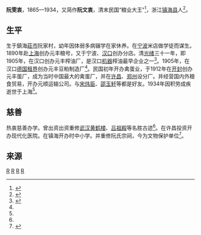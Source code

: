 {{expand|time=2016-02-06T03:50:20+00:00}}
'''阮雯衷'''，1865—1934，又简作'''阮文衷'''，清末民国“粮业大王”<ref name="ruan">{{cite web |url=http://dfwx.whlib.org.cn/webs/show/notice/53/139.html |title=阮雯衷与武汉粮油加工业 |publisher=武汉大学图书馆 |author=王钢 |date=2010-09-02 |accessdate=2016-02-06 |archive-date=2017-07-15 |archive-url=https://web.archive.org/web/20170715022403/http://dfwx.whlib.org.cn/webs/show/notice/53/139.html |dead-url=no }}</ref>，浙江[[镇海县|镇海县]]人<ref>{{cite web|url=http://www.zjda.gov.cn/dadb/tszt/mrcd/201209/t20120912_167672.html|title=阮雯衷|publisher=浙江历史名人辞典}}{{Dead link|date=2018年6月 |bot=InternetArchiveBot |fix-attempted=no }}</ref>。

==生平==

生于鎮海[[庄市街道|莊市]]阮家村，幼年因体弱多病辍学在家休养。在[[宁波|宁波]]米店做学徒而谋生。1890年赴[[上海|上海]]创办元丰粮号，又于宁波、[[汉口|汉口]]创办分店。清[[光绪|光绪]]三十一年，即1905年，在汉口创办元丰榨油厂，是汉口[[机器|机器]]榨油最早企业之一<ref>{{cite book |title=《中國現代化的區域研究：湖北省(1860-1916)》|author=蘇雲峯  |year=2015 |location=台北 |page=385 |isbn=9787600111893 |publisher=中央硏究院近代史硏究所}}</ref>。1905年，在汉口[[德国|德国]][[租界|租界]]创办元丰豆粕制造厂<ref name="ruan"/>。民国初年开办禽蛋业，于1912年在[[开封|开封]]创办元丰蛋厂，成为当时中国最大的禽蛋厂，并在[[许昌|许昌]]、[[郑州|郑州]]设分厂。并经营国内外粮食贸易，开办元顺运输公司。与[[宋炜臣|宋炜臣]]、[[邵玉轩|邵玉轩]]等都是好友。1934年因积劳成疾逝世于上海<ref name="ruan"/>。

==慈善==

热衷慈善办学。曾出资出资重修[[武汉|武汉]][[黄鹤楼|黄鹤楼]]、[[吕祖殿|吕祖殿]]等名胜古迹<ref name="ruan"/>。在许昌投资开办现代化医院。在镇海开办时中小学。并重修阮氏宗祠，今为文物保护单位<ref>{{cite web |url=http://zbswh.zhxww.net/gaer/zb4/zb45/201109/20110930103820.asp |title=触摸老祠堂的历史光影 |publisher=招宝山文化 |author=镇海新闻 |date=2011-02-28 |accessdate=2016-02-06 |archive-date=2019-07-13 |archive-url=https://web.archive.org/web/20190713044550/http://zbswh.zhxww.net/gaer/zb4/zb45/201109/20110930103820.asp |dead-url=no }}</ref>。

==来源==
{{reflist|2}}

[[Category:镇海县人|R]]
[[Category:清朝商人|R]]
[[Category:宁波裔上海人|R]]
[[Category:宁波商帮|R]]